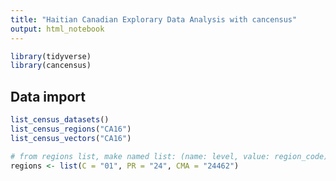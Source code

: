 ```yaml
---
title: "Haitian Canadian Explorary Data Analysis with cancensus"
output: html_notebook
---
```


```r
library(tidyverse)
library(cancensus)
```

## Data import

```r
list_census_datasets()
list_census_regions("CA16")
list_census_vectors("CA16")

# from regions list, make named list: (name: level, value: region_code)
regions <- list(C = "01", PR = "24", CMA = "24462")


```

